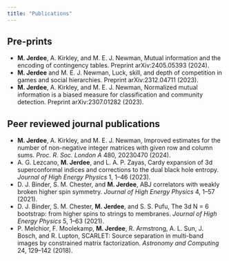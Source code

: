 ```yaml
---
title: "Publications"
---
```


## Pre-prints

- **M. Jerdee**, A. Kirkley, and M. E. J. Newman, Mutual information and the encoding of contingency tables. Preprint arXiv:2405.05393 (2024).
- **M. Jerdee** and M. E. J. Newman, Luck, skill, and depth of competition in games and social
hierarchies. Preprint arXiv:2312.04711 (2023).
- **M. Jerdee**, A. Kirkley, and M. E. J. Newman, Normalized mutual information is a biased measure
for classification and community detection. Preprint arXiv:2307.01282 (2023).


## Peer reviewed journal publications

- **M. Jerdee**, A. Kirkley, and M. E. J. Newman, Improved estimates for the number of non-negative
integer matrices with given row and column sums. *Proc. R. Soc. London A* 480, 20230470 (2024).
- A. G. Lezcano, **M. Jerdee**, and L. A. P. Zayas, Cardy expansion of 3d superconformal indices
and corrections to the dual black hole entropy. *Journal of High Energy Physics* 1, 1–46 (2023).
- D. J. Binder, S. M. Chester, and **M. Jerdee**, ABJ correlators with weakly broken higher spin
symmetry. *Journal of High Energy Physics* 4, 1–57 (2021).
- D. J. Binder, S. M. Chester, **M. Jerdee**, and S. S. Pufu, The 3d N = 6 bootstrap: from higher
spins to strings to membranes. *Journal of High Energy Physics* 5, 1–63 (2021).
- P. Melchior, F. Moolekamp, **M. Jerdee**, R. Armstrong, A. L. Sun, J. Bosch, and R. Lupton,
SCARLET: Source separation in multi-band images by constrained matrix factorization. *Astronomy and Computing* 24, 129–142 (2018).
